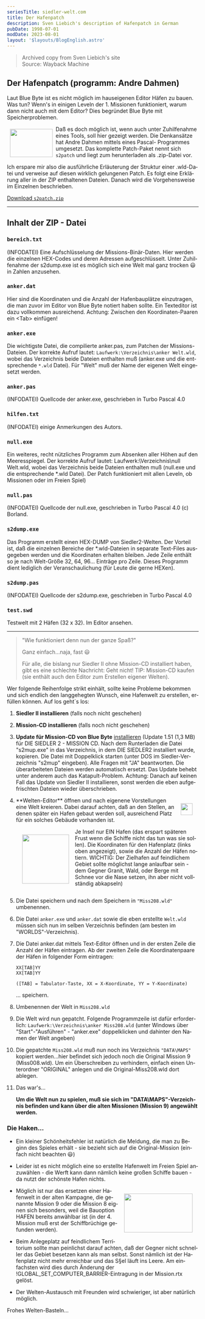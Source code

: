 ```yaml
---
seriesTitle: siedler-welt.com
title: Der Hafenpatch
description: Sven Liebich's description of Hafenpatch in German
pubDate: 1998-07-01
modDate: 2023-08-01
layout: '$layouts/BlogEnglish.astro'
---
```



> Archived copy from Sven Liebich's site<br />
> Source: <Link href="https://web.archive.org/web/20010208213024fw_/http://www.siedler-welt.de/cheats/auswahl/hafenpat.htm">Wayback Machine</Link>

<div lang="de">

## Der Hafenpatch (programm: Andre Dahmen)

Laut Blue Byte ist es nicht möglich im hauseigenen Editor Häfen zu bauen. Was tun? Wenn's in einigen Leveln der 1. Missionen funktioniert, warum dann nicht auch mit dem Editor? Dies begründet Blue Byte mit Speicherproblemen.

<img
	alt=""
	src="/assets/siedler-welt/ship.gif"
	width="112"
	height="74"
	loading="lazy"
	style="float: left; margin: 0.5rem;"
/> Daß es doch möglich ist, wenn auch unter Zuhilfenahme eines Tools, soll hier gezeigt werden. Die Denkansätze hat Andre
Dahmen mittels eines Pascal- Programmes umgesetzt. Das komplette Patch-Paket nennt sich `s2patch` und liegt zum herunterladen
als .zip-Datei vor.

Ich erspare mir also die ausführliche Erläuterung der Struktur einer .wld-Datei und verweise auf diesen wirklich gelungenen Patch. Es folgt eine Erklärung aller in der ZIP enthaltenen Dateien. Danach wird die Vorgehensweise im Einzelnen beschrieben.

<a href="https://bluebyte.settlers2.net/siedler-welt.de/downloads/s2patch.zip">Download `s2patch.zip`</a>

---

## Inhalt der ZIP - Datei

### `bereich.txt`

(INFODATEI) Eine Aufschlüsselung der Missions-Binär-Daten. Hier werden die einzelnen HEX-Codes und deren Adressen aufgeschlüsselt. Unter Zuhilfenahme der s2dump.exe ist es möglich sich eine Welt mal ganz trocken 😃 in Zahlen anzusehen.

### `anker.dat`

Hier sind die Koordinaten und die Anzahl der Hafenbauplätze einzutragen, die man zuvor im Editor von Blue Byte notiert haben sollte. Ein Texteditor ist dazu vollkommen ausreichend. Achtung: Zwischen den Koordinaten-Paaren ein &lt;Tab&gt; einfügen!

### `anker.exe`

Die wichtigste Datei, die compilierte anker.pas, zum Patchen der Missions-Dateien. Der korrekte Aufruf lautet: `Laufwerk:\Verzeichnis\anker Welt.wld`, wobei das Verzeichnis beide Dateien enthalten muß (anker.exe und die entsprechende `*.wld` Datei). Für "Welt" muß der Name der eigenen Welt eingesetzt werden.

### `anker.pas`

(INFODATEI) Quellcode der anker.exe, geschrieben in Turbo Pascal 4.0

### `hilfen.txt`

(INFODATEI) einige Anmerkungen des Autors.

### `null.exe`

Ein weiteres, recht nützliches Programm zum Absenken aller Höhen auf den Meeresspiegel. Der korrekte Aufruf lautet: Laufwerk:\Verzeichnis\null Welt.wld, wobei das Verzeichnis beide Dateien enthalten muß (null.exe und die entsprechende \*.wld Datei). Der Patch funktioniert mit allen Leveln, ob Missionen oder im Freien Spiel)

### `null.pas`

(INFODATEI) Quellcode der null.exe, geschrieben in Turbo Pascal 4.0 (c) Borland.

### `s2dump.exe`

Das Programm erstellt einen HEX-DUMP von Siedler2-Welten. Der Vorteil ist, daß die einzelnen Bereiche der \*.wld-Dateien in separate Text-Files ausgegeben werden und die Koordinaten erhalten bleiben. Jede Zeile enthält so je nach Welt-Größe 32, 64, 96... Einträge pro Zeile. Dieses Programm dient lediglich der Veranschaulichung (für Leute die gerne HEXen).

### `s2dump.pas`

(INFODATEI) Quellcode der s2dump.exe, geschrieben in Turbo Pascal 4.0

### `test.swd`

Testwelt mit 2 Häfen (32 x 32). Im Editor ansehen.

---

> "Wie funktioniert denn nun der ganze Spaß?"
>
> Ganz einfach...naja, fast 😃
>
> Für alle, die bislang nur Siedler II ohne Mission-CD installiert haben, gibt es eine schlechte Nachricht: Geht nicht! TIP: Mission-CD kaufen (sie enthält auch den Editor zum Erstellen eigener Welten).

Wer folgende Reihenfolge strikt einhält, sollte keine Probleme bekommen und sich endlich den langgehegten Wunsch, eine Hafenwelt zu erstellen, erfüllen können. Auf los geht´s los:

1.  **Siedler II installieren** (falls noch nicht geschehen)
2.  **Mission-CD installieren** (falls noch nicht geschehen)
3.  **Update für Mission-CD von Blue Byte** <a href="https://bluebyte.settlers2.net/updates/siedler2mission/">installieren</a> (Update 1.51 (1,3 MB) für DIE SIEDLER 2 - MISSION CD. Nach dem Runterladen die Datei "s2mup.exe" in das Verzeichnis, in dem DIE SIEDLER2 installiert wurde, kopieren. Die Datei mit Doppelklick starten (unter DOS im Siedler-Verzeichnis "s2mup" eingeben). Alle Fragen mit "JA" beantworten. Die überarbeiteten Dateien werden automatisch ersetzt. Das Update behebt unter anderem auch das Katapult-Problem. Achtung: Danach auf keinen Fall das Update von Siedler II installieren, sonst werden die eben aufgefrischten Dateien wieder überschrieben.
4.  <div style="contain: layout;">

    <div>
    	<img
    		alt=""
    		src="/design/castle.png"
    		width="31"
    		height="31"
    		loading="lazy"
    		style="float: right; margin: 1rem;"
    	/>
    	**Welten-Editor** öffnen und nach eigenene Vorstellungen eine Welt kreieren. Dabei darauf achten, daß an den Stellen,
    	an denen später ein Hafen gebaut werden soll, ausreichend Platz für ein solches Gebäude vorhanden ist.
    </div>

    <img
    	alt=""
    	src="/assets/siedler-welt/hafenanim.gif"
    	width="123"
    	height="129"
    	loading="lazy"
    	style="float: left; margin: 1rem;"
    />

    Je Insel nur EIN Hafen (das erspart späteren Frust wenn die Schiffe nicht das tun was sie sollen). Die Koordinaten für
    den Hafenplatz (links oben angezeigt), sowie die Anzahl der Häfen notiern. WICHTIG: Der Zielhafen auf feindlichem Gebiet
    sollte möglichst lange anlaufbar sein - dem Gegner Granit, Wald, oder Berge mit Schnee vor die Nase setzen, ihn aber
    nicht vollständig abkapseln)

    </div>

5.  Die Datei speichern und nach dem Speichern in `"Miss208.wld"` umbenennen.

6.  Die Datei `anker.exe` und `anker.dat` sowie die eben erstellte `Welt.wld` müssen sich nun im selben Verzeichnis befinden (am besten im "WORLDS"-Verzeichnis).

7.  Die Datei anker.dat mittels Text-Editor öffnen und in der ersten Zeile die Anzahl der Häfen eintragen. Ab der zweiten Zeile die Koordinatenpaare der Häfen in folgender Form eintragen:

    ```
    XX[TAB]YY
    XX[TAB]YY

    ([TAB] = Tabulator-Taste, XX = X-Koordinate, YY = Y-Koordinate)
    ```

    ... speichern.

8.  Umbenennen der Welt in `Miss208.wld`

9.  Die Welt wird nun gepatcht. Folgende Programmzeile ist dafür erforderlich:
    `Laufwerk:\Verzeichnis\anker Miss208.wld` (unter Windows über "Start"-"Ausführen" - "anker.exe" doppelklicken und dahinter den Namen der Welt angeben)

10. Die gepatchte `Miss208.wld` muß nun noch ins Verzeichnis `"DATA\MAPS"` kopiert werden...hier befindet sich jedoch noch die Original Mission 9 (Miss008.wld). Um ein Überschreiben zu verhindern, einfach einen Unterordner "ORIGINAL" anlegen und die Original-Miss208.wld dort ablegen.

11. Das war's...

    **Um die Welt nun zu spielen, muß sie sich im "DATA\MAPS"-Verzeichnis befinden und kann über die alten Missionen (Mission 9) angewählt werden.**

### Die Haken...

-   Ein kleiner Schönheitsfehler ist natürlich die Meldung, die man zu Beginn des Spieles erhält - sie bezieht sich auf die Original-Mission (einfach nicht beachten 😃)

-   Leider ist es nicht möglich eine so erstellte Hafenwelt im Freien Spiel anzuwählen - die Werft kann dann nämlich keine großen Schiffe bauen - da nutzt der schönste Hafen nichts.

-   <img
    	alt=""
    	src="/assets/siedler-welt/wiking.gif"
    	width="180"
    	height="102"
    	loading="lazy"
    	style="float: right; image-rendering: pixelated; margin: 1rem;"
    /> Möglich ist nur das ersetzen einer Hafenwelt in der alten Kampagne, die genannte Mission 9 oder die Mission 8 eignen
    sich besonders, weil die Bauoption HAFEN bereits anwählbar ist (in der 4. Mission muß erst der Schiffbrüchige gefunden
    werden).

-   Beim Anlegeplatz auf feindlichem Territorium sollte man peinlichst darauf achten, daß der Gegner nicht schneller das Gebiet besetzen kann als man selbst. Sonst nämlich ist der Hafenplatz nicht mehr erreichbar und das S§el läuft ins Leere. Am einfachsten wird dies durch Änderung der !GLOBAL_SET_COMPUTER_BARRIER-Eintragung in der Mission.rtx gelöst.

-   Der Welten-Austausch mit Freunden wird schwieriger, ist aber natürlich möglich.

Frohes Welten-Basteln...

</div>
